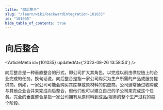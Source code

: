 ```yaml
---
title: "向后整合"
slug: "/learn/wiki/backwardintegration-101035"
id: "101035"
hide_table_of_contents: true
---
```



# 向后整合

<ArticleMeta id={101035} updatedAt={'2023-09-26 13:58:54'} />
<div className='border-solid border-b border-t-0 my-4 border-[var(--ifm-color-gray-300)]' />

向后整合是一种垂直整合的形式，即公司扩大其角色，以完成以前由供应链上的企业完成的任务。换句话说，向后整合是指一家公司购买为生产所需的产品或服务提供商。例如，一家公司可能会购买其库存或原材料的供应商。公司通常通过收购或与其他企业合并来完成向后整合，但他们也可以建立自己的子公司来完成这个任务。完全的垂直整合是指一家公司拥有从原材料到成品/服务的整个生产过程的每个阶段。
